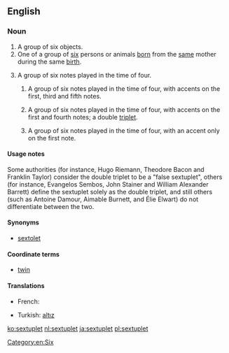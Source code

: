 ==English==
{{wikipedia}}

===Noun===
{{en-noun}}

# A group of six objects.
# One of a group of [[six]] persons or animals [[born]] from the [[same]] mother during the same [[birth]].
# {{music}} A group of six notes played in the time of four.
## {{music|proscribed}} A group of six notes played in the time of four, with accents on the first, third and fifth notes.
## {{music|proscribed}} A group of six notes played in the time of four, with accents on the first and fourth notes; a double [[triplet]].
## {{music|proscribed}} A group of six notes played in the time of four, with an accent only on the first note.

====Usage notes====

Some authorities (for instance, Hugo Riemann, Theodore Bacon and Franklin Taylor) consider the double triplet to be a "false sextuplet", others (for instance, Evangelos Sembos, John Stainer and William Alexander Barrett) define the sextuplet solely as the double triplet, and still others (such as Antoine Damour, Aimable Burnett, and Élie Elwart) do not differentiate between the two.

====Synonyms====
* {{sense|six notes played in the time of four}} [[sextolet]]

====Coordinate terms====
* {{sense|one of six born together}} [[twin]] {{coefficient}}

====Translations====
{{trans-top|one of six born together}}
* French: {{t+|fr|sextuplé}}
{{trans-mid}}
* Turkish: [[altız]]
{{trans-bottom}}

[[Category:en:Six]]

[[ko:sextuplet]]
[[nl:sextuplet]]
[[ja:sextuplet]]
[[pl:sextuplet]]
